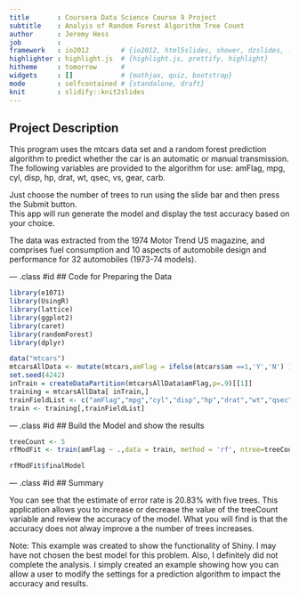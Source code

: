 ```yaml
---
title       : Coursera Data Science Course 9 Project
subtitle    : Analyis of Random Forest Algorithm Tree Count
author      : Jeremy Hess 
job         : 
framework   : io2012        # {io2012, html5slides, shower, dzslides, ...}
highlighter : highlight.js  # {highlight.js, prettify, highlight}
hitheme     : tomorrow      # 
widgets     : []            # {mathjax, quiz, bootstrap}
mode        : selfcontained # {standalone, draft}
knit        : slidify::knit2slides
---
```


## Project Description

This program uses the mtcars data set and a random forest prediction algorithm to predict whether the car is an automatic or manual transmission.  The following variables are provided to the algorithm for use:
amFlag, mpg, cyl, disp, hp, drat, wt, qsec, vs, gear, carb.

Just choose the number of trees to run using the slide bar and then press the Submit button.  
This app will run generate the model and display 
the test accuracy based on your choice.

The data was extracted from the 1974 Motor Trend US magazine, and comprises fuel consumption and 10 aspects of automobile design and performance for 32 automobiles (1973-74 models).

--- .class #id 
## Code for Preparing the Data

```r
library(e1071)
library(UsingR)
library(lattice)
library(ggplot2)
library(caret)
library(randomForest)
library(dplyr)

data("mtcars")
mtcarsAllData <- mutate(mtcars,amFlag = ifelse(mtcars$am ==1,'Y','N') )
set.seed(4242)
inTrain = createDataPartition(mtcarsAllData$amFlag,p=.9)[[1]]
training = mtcarsAllData[ inTrain,]
trainFieldList <- c("amFlag","mpg","cyl","disp","hp","drat","wt","qsec","vs","gear","carb")
train <- training[,trainFieldList]
```


--- .class #id 
## Build the Model and show the results

```r
treeCount <- 5
rfModFit <- train(amFlag ~ .,data = train, method = 'rf', ntree=treeCount, importance=TRUE,verbose=FALSE)
```

```r
rfModFit$finalModel  
```

--- .class #id 
## Summary

You can see that the estimate of error rate is 20.83% with five trees.  This application allows you to increase or decrease the value of the treeCount variable and review the accuracy of the model.  What you will find is that the accuracy does not alway improve a the number of trees increases.  

Note: This example was created to show the functionality of Shiny.  I may have not chosen the best model for this problem.  Also, I definitely did not complete the analysis.  I simply created an example showing how you can allow a user to modify the settings for a prediction algorithm to impact the accuracy and results.


